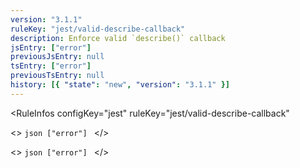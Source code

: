 ```yaml
---
version: "3.1.1"
ruleKey: "jest/valid-describe-callback"
description: Enforce valid `describe()` callback
jsEntry: ["error"]
previousJsEntry: null
tsEntry: ["error"]
previousTsEntry: null
history: [{ "state": "new", "version": "3.1.1" }]
---
```


<RuleInfos 
  configKey="jest" 
  ruleKey="jest/valid-describe-callback" 
>
  <>
    ```json
    ["error"]
    ```
  </>

  <>
    ```json
    ["error"]
    ```
  </>
</RuleInfos>
